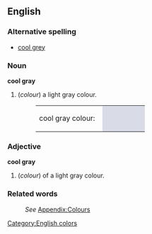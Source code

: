 ==English==
===Alternative spelling===
*[[cool grey]]

===Noun===
'''cool gray'''
#(''colour'') a light gray colour.
#:<table><tr><td>cool gray colour: &nbsp;</td><td bgcolor="#D9DCE7" width="80">&nbsp; </td></tr></table>

===Adjective===
'''cool gray'''
#(''colour'') of a light gray colour.

===Related words===
:''See'' [[Wiktionary_Appendix:Colours|Appendix:Colours]]

[[Category:English colors]]